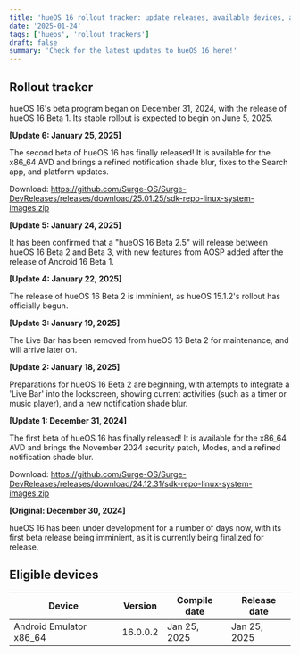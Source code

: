 ```yaml
--- 
title: 'hueOS 16 rollout tracker: update releases, available devices, and more! (updated 24/01/2025)'
date: '2025-01-24'
tags: ['hueos', 'rollout trackers']
draft: false
summary: 'Check for the latest updates to hueOS 16 here!'
---
```

## Rollout tracker

hueOS 16's beta program began on December 31, 2024, with the release of hueOS 16 Beta 1. Its stable rollout is expected to begin on June 5, 2025.

<b>[Update 6: January 25, 2025]</b>

The second beta of hueOS 16 has finally released! It is available for the x86_64 AVD and brings a refined notification shade blur, fixes to the Search app, and platform updates.

Download: https://github.com/Surge-OS/Surge-DevReleases/releases/download/25.01.25/sdk-repo-linux-system-images.zip

<b>[Update 5: January 24, 2025]</b>

It has been confirmed that a "hueOS 16 Beta 2.5" will release between hueOS 16 Beta 2 and Beta 3, with new features from AOSP added after the release of Android 16 Beta 1.

<b>[Update 4: January 22, 2025]</b>

The release of hueOS 16 Beta 2 is imminient, as hueOS 15.1.2's rollout has officially begun.

<b>[Update 3: January 19, 2025]</b>

The Live Bar has been removed from hueOS 16 Beta 2 for maintenance, and will arrive later on.

<b>[Update 2: January 18, 2025]</b>

Preparations for hueOS 16 Beta 2 are beginning, with attempts to integrate a 'Live Bar' into the lockscreen, showing current activities (such as a timer or music player), and a new notification shade blur.

<b>[Update 1: December 31, 2024]</b>

The first beta of hueOS 16 has finally released! It is available for the x86_64 AVD and brings the November 2024 security patch, Modes, and a refined notification shade blur.

Download: https://github.com/Surge-OS/Surge-DevReleases/releases/download/24.12.31/sdk-repo-linux-system-images.zip

<b>[Original: December 30, 2024]</b>

hueOS 16 has been under development for a number of days now, with its first beta release being imminient, as it is currently being finalized for release.

## Eligible devices
| Device   | Version  | Compile date  | Release date  |
|---|---|---|---|
| Android Emulator x86_64  | 16.0.0.2  | Jan 25, 2025  | Jan 25, 2025  |
